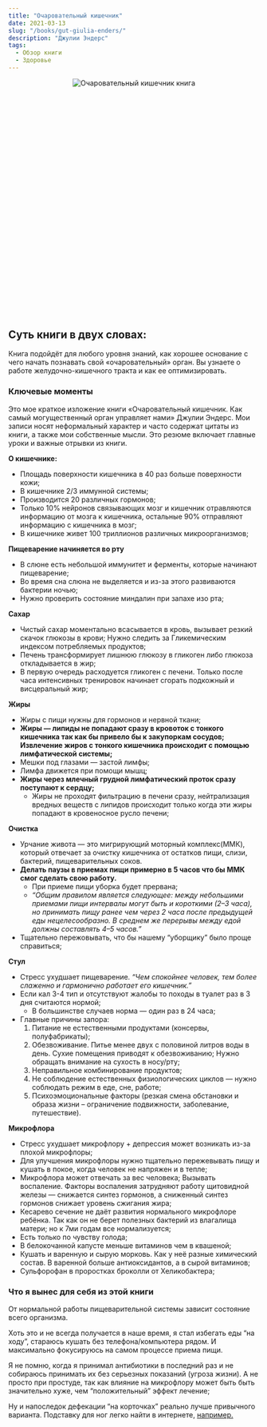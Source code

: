 ```yaml
---
title: "Очаровательный кишечник"
date: 2021-03-13
slug: "/books/gut-giulia-enders/"
description: "Джулии Эндерс"
tags:
  - Обзор книги 
  - Здоровье
---
```


<div class="images" align="center" style="width:270px; height: 270px; margin: auto; position: relative; margin-bottom: 230px;">
    <div class="image_item">
        <img alt="Очаровательный кишечник книга" src="/gut_book.jpeg" />
    </div>
</div>

 ## Суть книги в двух словах:

Книга подойдёт для любого уровня знаний, как хорошее основание с чего начать познавать свой «очаровательный» орган. Вы узнаете о работе желудочно-кишечного тракта и как ее оптимизировать.

### Ключевые моменты

Это мое краткое изложение книги «Очаровательный кишечник. Как самый могущественный орган управляет нами» Джулии Эндерс. Мои записи носят неформальный характер и часто содержат цитаты из книги, а также мои собственные мысли. Это резюме включает главные уроки и важные отрывки из книги.

**О кишечнике:**

* Площадь поверхности кишечника в 40 раз больше поверхности кожи; 
* В кишечнике 2/3 иммунной системы; 
* Производится 20 различных гормонов; 
* Только 10% нейронов связывающих мозг и кишечник отравляются информацию от мозга к кишечника, остальные 90% отправляют информацию с кишечника в мозг; 
* В кишечнике живет 100 триллионов различных микроорганизмов; 

**Пищеварение начиняется во рту**

* В слюне есть небольшой иммунитет и ферменты, которые начинают пищеварение;
* Во время сна слюна не выделяется и из-за этого развиваются бактерии ночью; 
* Нужно проверить состояние миндалин при запахе изо рта; 

**Сахар**

* Чистый сахар моментально всасывается в кровь, вызывает резкий скачок глюкозы в крови; Нужно следить за Гликемическим индексом потребляемых продуктов;
* Печень трансформирует лишнюю глюкозу в гликоген либо глюкоза откладывается в жир; 
* В первую очередь расходуется гликоген с печени. Только после часа интенсивных тренировок начинает сгорать подкожный и висцеральный жир;

**Жиры**

* Жиры с пищи нужны для гормонов и нервной ткани; 
* **Жиры — липиды не попадают сразу в кровоток с тонкого кишечника так как бы привело бы к закупоркам сосудов; Извлечение жиров с тонкого кишечника происходит с помощью лимфатической системы;** 
* Мешки под глазами — застой лимфы; 
* Лимфа движется при помощи мышц;
* **Жиры через млечный грудной лимфатический проток сразу поступают к сердцу;** 
    * Жиры не проходят фильтрацию в печени сразу, нейтрализация вредных веществ с липидов происходит только когда эти жиры попадают в кровеносное русло печени; 


**Очистка**

* Урчание живота — это мигрирующий моторный комплекс(ММК), который отвечает за очистку кишечника от остатков пищи, слизи, бактерий, пищеварительных соков. 
* **Делать паузы в приемах пищи примерно в 5 часов что бы ММК смог сделать свою работу.** 
    * При приеме пищи уборка будет прервана;
    * _“Общим правилом является следующее: между небольшими приемами пищи интервалы могут быть и короткими (2–3 часа), но принимать пищу ранее чем через 2 часа после предыдущей еды нецелесообразно. В среднем же перерывы между едой должны составлять 4–5 часов.”_
* Тщательно пережовывать, что бы нашему “уборщику” было проще справиться;

**Стул**

* Стресс ухудшает пищеварение. _“Чем спокойнее человек, тем более слаженно и гармонично работает его кишечник.”_
* Если кал 3-4 тип и отсутствуют жалобы то походы в туалет раз в 3 дня считаются нормой; 
    * В большинстве случаев норма — один раз в 24 часа; 
* Главные причины запора:
    1. Питание не естественными продуктами (консервы, полуфабрикаты);
    2. Обезвоживание. Питье менее двух с половиной литров воды в день. Сухие помещения приводят к обезвоживанию; Нужно обращать внимание на сухость в носу/рту;
    3. Неправильное комбинирование продуктов;
    4. Не соблюдение естественных физиологических циклов — нужно соблюдать режим в еде, сне, работе;
    5. Психоэмоциональные факторы (резкая смена обстановки и образа жизни – ограничение подвижности, заболевание, путешествие).


**Микрофлора**

* Стресс ухудшает микрофлору + депрессия может возникать из-за плохой микрофлоры; 
* Для улучшения микрофлоры нужно тщательно пережевывать пищу и кушать в покое, когда человек не напряжен и в тепле; 
* Микрофлора может отвечать за вес человека; Вызывать воспаление. Факторы воспаления затрудняют работу щитовидной железы — снижается синтез гормонов, а сниженный синтез гормонов снижает уровень сжигания жира; 
* Кесарево сечение не даёт развития нормального микрофлоре ребёнка. Так как он не берет полезных бактерий из влагалища матери; но к 7ми годам все нормализуется; 
* Есть только по чувству голода;
* В белокочанной капусте меньше витаминов чем в квашеной; 
* Кушать и варенную и сырую морковь. Как у неё разные химический состав. В варенной больше антиоксидантов, а в сырой витаминов;
* Сульфорофан в проростках броколли от Хеликобактера; 

### Что я вынес для себя из этой книги 

От нормальной работы пищеварительной системы зависит состояние всего организма.

Хоть это и не всегда получается в наше время, я стал избегать еды “на ходу”, стараюсь кушать без телефона/компьютера рядом. И максимально фокусируюсь на самом процессе приема пищи.

Я не помню, когда я принимал антибиотики в последний раз и не собираюсь принимать их без серьезных показаний (угроза жизни). А не просто при простуде, так как влияние на микрофлору может быть быть значительно хуже, чем “положительный” эффект лечение;

Ну и напоследок дефекации “на корточках” реально лучше привычного варианта. Подставку для ног легко найти в интернете, [например.](https://www.amazon.com/Squatty-Potty-Original-Bathroom-Toilet/dp/B007BISCT0/ref=sr_1_4?dchild=1&keywords=bathroom+toilet+foot+stool&qid=1615790397&sr=8-4)
 